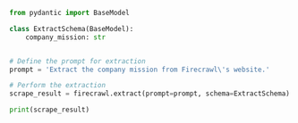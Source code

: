```python Python
from pydantic import BaseModel

class ExtractSchema(BaseModel):
    company_mission: str


# Define the prompt for extraction
prompt = 'Extract the company mission from Firecrawl\'s website.'

# Perform the extraction
scrape_result = firecrawl.extract(prompt=prompt, schema=ExtractSchema)

print(scrape_result)
```
